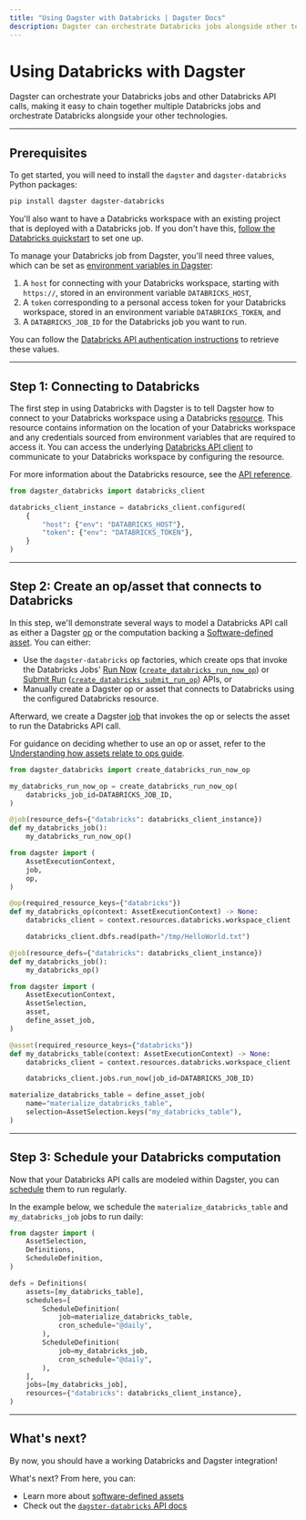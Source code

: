 ```yaml
---
title: "Using Dagster with Databricks | Dagster Docs"
description: Dagster can orchestrate Databricks jobs alongside other technologies.
---
```


# Using Databricks with Dagster

Dagster can orchestrate your Databricks jobs and other Databricks API calls, making it easy to chain together multiple Databricks jobs and orchestrate Databricks alongside your other technologies.

---

## Prerequisites

To get started, you will need to install the `dagster` and `dagster-databricks` Python packages:

```bash
pip install dagster dagster-databricks
```

You'll also want to have a Databricks workspace with an existing project that is deployed with a Databricks job. If you don't have this, [follow the Databricks quickstart](https://docs.databricks.com/workflows/jobs/jobs-quickstart.html) to set one up.

To manage your Databricks job from Dagster, you'll need three values, which can be set as [environment variables in Dagster](/guides/dagster/using-environment-variables-and-secrets):

1. A `host` for connecting with your Databricks workspace, starting with `https://`, stored in an environment variable `DATABRICKS_HOST`,
2. A `token` corresponding to a personal access token for your Databricks workspace, stored in an environment variable `DATABRICKS_TOKEN`, and
3. A `DATABRICKS_JOB_ID` for the Databricks job you want to run.

You can follow the [Databricks API authentication instructions](https://docs.databricks.com/dev-tools/python-api.html#step-1-set-up-authentication) to retrieve these values.

---

## Step 1: Connecting to Databricks

The first step in using Databricks with Dagster is to tell Dagster how to connect to your Databricks workspace using a Databricks [resource](/concepts/resources). This resource contains information on the location of your Databricks workspace and any credentials sourced from environment variables that are required to access it. You can access the underlying [Databricks API client](https://docs.databricks.com/dev-tools/python-api.html) to communicate to your Databricks workspace by configuring the resource.

For more information about the Databricks resource, see the [API reference](/\_apidocs/libraries/dagster-databricks).

```python startafter=start_define_databricks_client_instance endbefore=end_define_databricks_client_instance file=/integrations/databricks/databricks.py dedent=4
from dagster_databricks import databricks_client

databricks_client_instance = databricks_client.configured(
    {
        "host": {"env": "DATABRICKS_HOST"},
        "token": {"env": "DATABRICKS_TOKEN"},
    }
)
```

---

## Step 2: Create an op/asset that connects to Databricks

In this step, we'll demonstrate several ways to model a Databricks API call as either a Dagster [op](/concepts/ops-jobs-graphs/ops) or the computation backing a [Software-defined asset](/concepts/assets/software-defined-assets). You can either:

- Use the `dagster-databricks` op factories, which create ops that invoke the Databricks Jobs' [Run Now](https://docs.databricks.com/api-explorer/workspace/jobs/runnow) ([`create_databricks_run_now_op`](/\_apidocs/libraries/dagster-databricks)) or [Submit Run](https://docs.databricks.com/api-explorer/workspace/jobs/submit) ([`create_databricks_submit_run_op`](/\_apidocs/libraries/dagster-databricks)) APIs, or
- Manually create a Dagster op or asset that connects to Databricks using the configured Databricks resource.

Afterward, we create a Dagster [job](/concepts/ops-jobs-graphs/jobs) that invokes the op or selects the asset to run the Databricks API call.

For guidance on deciding whether to use an op or asset, refer to the [Understanding how assets relate to ops guide](/guides/dagster/how-assets-relate-to-ops-and-graphs).

<TabGroup>

<TabItem name="Using op factories">

```python startafter=start_define_databricks_op_factories endbefore=end_define_databricks_op_factories file=/integrations/databricks/databricks.py dedent=4
from dagster_databricks import create_databricks_run_now_op

my_databricks_run_now_op = create_databricks_run_now_op(
    databricks_job_id=DATABRICKS_JOB_ID,
)

@job(resource_defs={"databricks": databricks_client_instance})
def my_databricks_job():
    my_databricks_run_now_op()
```

</TabItem>

<TabItem name="Creating a custom op using resources">

```python startafter=start_define_databricks_custom_op endbefore=end_define_databricks_custom_op file=/integrations/databricks/databricks.py dedent=4
from dagster import (
    AssetExecutionContext,
    job,
    op,
)

@op(required_resource_keys={"databricks"})
def my_databricks_op(context: AssetExecutionContext) -> None:
    databricks_client = context.resources.databricks.workspace_client

    databricks_client.dbfs.read(path="/tmp/HelloWorld.txt")

@job(resource_defs={"databricks": databricks_client_instance})
def my_databricks_job():
    my_databricks_op()
```

</TabItem>

<TabItem name="Creating a custom asset using resources">

```python startafter=start_define_databricks_custom_asset endbefore=end_define_databricks_custom_asset file=/integrations/databricks/databricks.py dedent=4
from dagster import (
    AssetExecutionContext,
    AssetSelection,
    asset,
    define_asset_job,
)

@asset(required_resource_keys={"databricks"})
def my_databricks_table(context: AssetExecutionContext) -> None:
    databricks_client = context.resources.databricks.workspace_client

    databricks_client.jobs.run_now(job_id=DATABRICKS_JOB_ID)

materialize_databricks_table = define_asset_job(
    name="materialize_databricks_table",
    selection=AssetSelection.keys("my_databricks_table"),
)
```

</TabItem>

</TabGroup>

---

## Step 3: Schedule your Databricks computation

Now that your Databricks API calls are modeled within Dagster, you can [schedule](/concepts/partitions-schedules-sensors/schedules) them to run regularly.

In the example below, we schedule the `materialize_databricks_table` and `my_databricks_job` jobs to run daily:

```python startafter=start_schedule_databricks endbefore=end_schedule_databricks file=/integrations/databricks/databricks.py dedent=4
from dagster import (
    AssetSelection,
    Definitions,
    ScheduleDefinition,
)

defs = Definitions(
    assets=[my_databricks_table],
    schedules=[
        ScheduleDefinition(
            job=materialize_databricks_table,
            cron_schedule="@daily",
        ),
        ScheduleDefinition(
            job=my_databricks_job,
            cron_schedule="@daily",
        ),
    ],
    jobs=[my_databricks_job],
    resources={"databricks": databricks_client_instance},
)
```

---

## What's next?

By now, you should have a working Databricks and Dagster integration!

What's next? From here, you can:

- Learn more about [software-defined assets](/concepts/assets/software-defined-assets)
- Check out the [`dagster-databricks` API docs](/\_apidocs/libraries/dagster-databricks)
